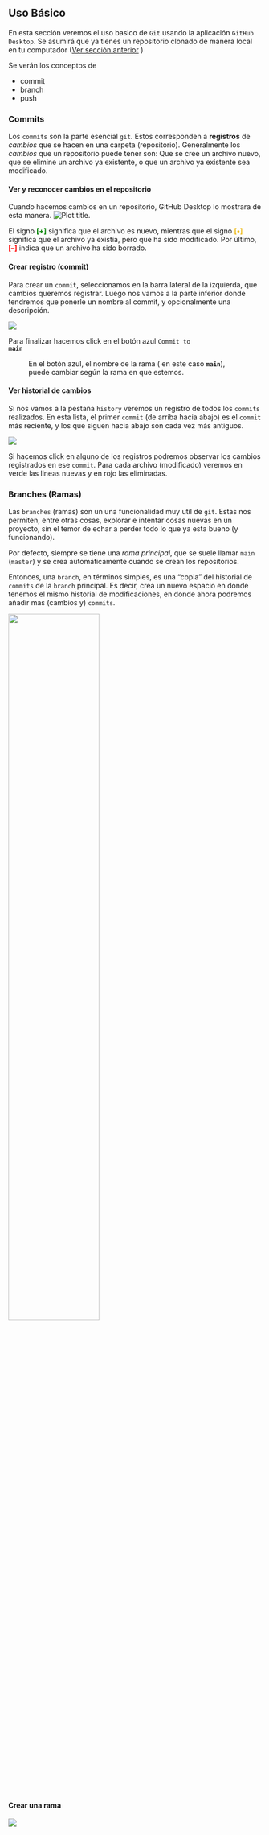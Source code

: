 ## Uso Básico

En esta sección veremos el uso basico de `Git` usando la aplicación `GitHub Desktop`. Se asumirá que ya tienes un repositorio clonado de manera local en tu computador ([Ver sección anterior](#repos_config) )

Se verán los conceptos de

* commit
* branch
* push

### Commits

Los `commits` son la parte esencial `git`. Estos corresponden a **registros** de *cambios* que se hacen en una carpeta (repositorio). Generalmente los *cambios* que un repositorio puede tener son: Que se cree un archivo nuevo, que se elimine un archivo ya existente, o que un archivo ya existente sea modificado.

#### Ver y reconocer cambios en el repositorio {-}
Cuando hacemos cambios en un repositorio, GitHub Desktop lo mostrara de esta manera.
![Plot title. ](01.2-Git-uso-básico_insertimage_3.png)
<p> El signo
<span style="color:green" class="boxed">**[+]**</span> significa que el archivo es nuevo, mientras que el signo <span style="color:#EEBC1D"  class="boxed">**[•]**</span> significa que el archivo ya existía, pero que ha sido modificado.
Por último, <span style="color:red">**[–]**</span> indica que un archivo ha sido borrado.</p>

#### Crear registro (commit) {-}

Para crear un `commit`, seleccionamos en la barra lateral de la izquierda, que cambios queremos registrar. Luego nos vamos a la parte inferior donde tendremos que ponerle un nombre al commit, y opcionalmente una descripción. 

![](01.2-Git-uso-básico_insertimage_7.png)


Para finalizar hacemos click en el botón azul <code>Commit to **main** </code>

<figure class=" block-color-gray_background callout">
<div>
En el botón azul, el nombre de la rama ( en este caso <code>**main**</code>), puede cambiar según la rama en que estemos.
</div>
</figure>


#### Ver historial de cambios {-}

Si nos vamos a la pestaña `history`  veremos un registro de todos los `commits` realizados. En esta lista, el primer `commit` (de arriba hacia abajo) es el `commit` más reciente, y los que siguen hacia abajo son cada vez más antiguos.

![](01.2-Git-uso-básico_insertimage_9.png)

Si hacemos click en alguno de los registros podremos observar los cambios registrados en ese `commit`. Para cada archivo (modificado) veremos en verde las lineas nuevas y en rojo las eliminadas.

### Branches (Ramas)

Las `branches` (ramas) son un una funcionalidad muy util de `git`. Estas nos permiten, entre otras cosas, explorar e intentar cosas nuevas en un proyecto, sin el temor de echar a perder todo lo que ya esta bueno (y funcionando).

Por defecto, siempre se tiene una *rama principal*, que se suele llamar `main` (`master`) y se crea automáticamente cuando se crean los repositorios.

Entonces, una `branch`, en términos simples, es una "copia" del historial de `commits` de la `branch` principal. Es decir, crea un nuevo espacio en donde tenemos el mismo historial de modificaciones, en donde ahora podremos añadir mas (cambios y) `commits`.

<img src="01.2-Git-uso-básico_insertimage_11.svg" width="60%">

#### Crear una rama

![](01.2-Git-uso-básico_insertimage_12.png)

